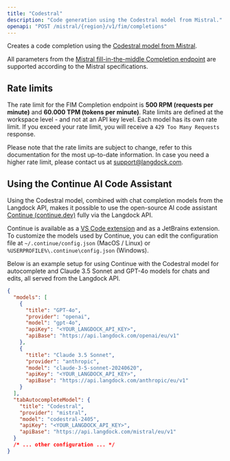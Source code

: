 ```yaml
---
title: "Codestral"
description: "Code generation using the Codestral model from Mistral."
openapi: "POST /mistral/{region}/v1/fim/completions"
---
```


Creates a code completion using the [Codestral model from Mistral](https://docs.mistral.ai/capabilities/code_generation/).

All parameters from the [Mistral fill-in-the-middle Completion endpoint](https://docs.mistral.ai/capabilities/code_generation/#fill-in-the-middle-endpoint) are supported according to the Mistral specifications.

## Rate limits

The rate limit for the FIM Completion endpoint is **500 RPM (requests per minute)** and **60.000 TPM (tokens per minute)**. Rate limits are defined at the workspace level - and not at an API key level. Each model has its own rate limit. If you exceed your rate limit, you will receive a `429 Too Many Requests` response.

Please note that the rate limits are subject to change, refer to this documentation for the most up-to-date information.
In case you need a higher rate limit, please contact us at [support@langdock.com](mailto:support@langdock.com).

## Using the Continue AI Code Assistant

Using the Codestral model, combined with chat completion models from the Langdock API, makes it possible to use the open-source AI code assistant [Continue (continue.dev)](https://continue.dev) fully via the Langdock API.

Continue is available as a [VS Code extension](https://marketplace.visualstudio.com/items?itemName=Continue.continue) and as a JetBrains extension. To customize the models used by Continue, you can edit the configuration file at `~/.continue/config.json` (MacOS / Linux) or `%USERPROFILE%\.continue\config.json` (Windows).

Below is an example setup for using Continue with the Codestral model for autocomplete and Claude 3.5 Sonnet and GPT-4o models for chats and edits, all served from the Langdock API.

```json
{
  "models": [
    {
      "title": "GPT-4o",
      "provider": "openai",
      "model": "gpt-4o",
      "apiKey": "<YOUR_LANGDOCK_API_KEY>",
      "apiBase": "https://api.langdock.com/openai/eu/v1"
    },
    {
      "title": "Claude 3.5 Sonnet",
      "provider": "anthropic",
      "model": "claude-3-5-sonnet-20240620",
      "apiKey": "<YOUR_LANGDOCK_API_KEY>",
      "apiBase": "https://api.langdock.com/anthropic/eu/v1"
    }
  ],
  "tabAutocompleteModel": {
    "title": "Codestral",
    "provider": "mistral",
    "model": "codestral-2405",
    "apiKey": "<YOUR_LANGDOCK_API_KEY>",
    "apiBase": "https://api.langdock.com/mistral/eu/v1"
  }
  /* ... other configuration ... */
}
```
